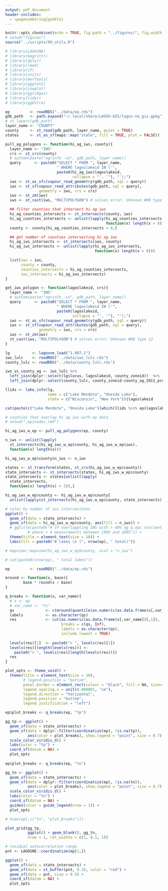 ```yaml
---
output: pdf_document
header-includes: 
  - \pagenumbering{gobble}
---
```


```r
knitr::opts_chunk$set(echo = TRUE, fig.path = "../figures/", fig.width = 5, fig.height = 5)
# setwd("figures")
source("../scripts/99_utils.R")
```

```r
# library(LAGOSNE)
# library(magrittr)
# library(dplyr)
# library(lme4)
# library(sf)
# library(units)
# library(merTools)
# library(ggplot2)
# library(cowplot)
# library(ggridges)
# library(tidyr)
# library(ggExtra)

ep         <- readRDS("../data/ep.rds")
gdb_path   <- path.expand("~/.local/share/LAGOS-GIS/lagos-ne_gis.gpkg")
# st_layers(gdb_path)
layer_name <- "COUNTY"
county     <- st_read(gdb_path, layer_name, quiet = TRUE)
states     <- st_as_sf(maps::map("state", fill = TRUE, plot = FALSE))

pull_ag_polygons <- function(hi_ag_iws, county){
  layer_name <- "IWS"
  crs <- st_crs(county)
  # system(paste("ogrinfo -so", gdb_path, layer_name))
  query      <- paste0("SELECT * FROM ", layer_name,
                       " WHERE lagoslakeid IN ('",
                       paste0(hi_ag_iws$lagoslakeid,
                              collapse = "', '"), "');")
  iws <- st_as_sfc(vapour_read_geometry(gdb_path, sql = query))
  iws <- st_sf(vapour_read_attributes(gdb_path, sql = query),
               geometry = iws, crs = crs)
  iws <- st_zm(iws)
  iws <- st_cast(iws, "MULTIPOLYGON") # solves error: Unknown WKB type 12

  ## filter counties that intersect hi ag iws
  hi_ag_counties_intersects <- st_intersects(county, iws)
  hi_ag_counties_intersects <- unlist(lapply(hi_ag_counties_intersects,
                                             function(x) length(x > 0)))
  county <- county[hi_ag_counties_intersects > 0,]

  ## get number of counties intersecting hi ag iws
  hi_ag_iws_intersects <- st_intersects(iws, county)
  hi_ag_iws_intersects <- unlist(lapply(hi_ag_iws_intersects,
                                        function(x) length(x > 0)))

  list(iws = iws,
       county = county,
       counties_intersects = hi_ag_counties_intersects,
       iws_intersects = hi_ag_iws_intersects)
}

get_iws_polygon <- function(lagoslakeid, crs){
  layer_name <- "IWS"
  # system(paste("ogrinfo -so", gdb_path, layer_name))
  query      <- paste0("SELECT * FROM ", layer_name,
                       " WHERE lagoslakeid IN ('",
                       paste0(lagoslakeid,
                              collapse = "', '"), "');")
  iws <- st_as_sfc(vapour_read_geometry(gdb_path, sql = query))
  iws <- st_sf(vapour_read_attributes(gdb_path, sql = query),
               geometry = iws, crs = crs)
  iws <- st_zm(iws)
  st_cast(iws, "MULTIPOLYGON") # solves error: Unknown WKB type 12
}

lg          <- lagosne_load("1.087.1")
iws_lulc    <- readRDS("../data/iws_lulc.rds")
county_lulc <- readRDS("../data/county_lulc.rds")

iws_vs_county_ag <- iws_lulc %>%
  left_join(dplyr::select(lg$locus, lagoslakeid, county_zoneid))  %>%
  left_join(dplyr::select(county_lulc, county_zoneid:county_ag_2011_pcent))

```

```r
llids <- lake_info(lg, 
                   name = c("Lake Mendota", "Oneida Lake"), 
                   state = c("Wisconsin", "New York"))$lagoslakeid

cat(paste(c("Lake Mendota", "Oneida Lake")[which(llids %in% ep$lagoslakeid)], "is included in the hi ag sites."))
```

<!-- * Find counties that intersect large numbers of hi ag iws with tp + tn data -->

```r
# counties that overlap hi ag iws with ep data
# setwd("_episodes_rmd")

hi_ag_iws_w_ep <- pull_ag_polygons(ep, county)

n_iws <- unlist(lapply(
  st_intersects(hi_ag_iws_w_ep$county, hi_ag_iws_w_ep$iws),
  function(x) length(x)))

hi_ag_iws_w_ep$county$n_iws <- n_iws

states <- st_transform(states, st_crs(hi_ag_iws_w_ep$county))
state_intersects <- st_intersects(states, hi_ag_iws_w_ep$county)
state_intersects <- states[unlist(lapply(
  state_intersects,
  function(x) length(x) > 3)),]

hi_ag_iws_w_ep$county <- hi_ag_iws_w_ep$county[
  unlist(lapply(st_intersects(hi_ag_iws_w_ep$county, state_intersects), function(x) length(x) > 0)),]

# color by number of iws intersections
ggplot() +
  geom_sf(data = state_intersects) +
  geom_sf(data = hi_ag_iws_w_ep$county, aes(fill = n_iws)) +
  # ggtitle(paste0("# of overlappling IWS with > 40% ag & epi nutrient data \n
          # where > 4 measurements between 1995 and 2005")) +
  theme(title = element_text(size = 10)) +
  labs(fill = paste0("# lakes \n (", nrow(ep), " total)"))

# mapview::mapview(hi_ag_iws_w_ep$county, zcol = "n_iws")

# cat(paste0(nrow(ep), " total lakes"))
```

\pagebreak

```r
ep         <- readRDS("../data/ep.rds")

mround <- function(x, base){
        base * round(x / base)
} 

q_breaks <- function(x, var_name){
  # x <- ep
  # var_name <- "tn"
  qs              <- c(mround(quantile(as.numeric(as.data.frame(x[,var_name])[,1]), na.rm = TRUE), 5))
  labels          <- as.character(qs)
  res             <- cut(as.numeric(as.data.frame(x[,var_name])[,1]), 
                         breaks = c(qs, Inf), 
                         labels = as.character(qs), 
                         include.lowest = TRUE)
  
  levels(res)[1]  <- paste0("> ", levels(res)[1])
  levels(res)[length(levels(res))] <- 
    paste0("> ", levels(res)[length(levels(res))])
  res
}

plot_opts <- theme_void() + 
  theme(title = element_text(size = 10), 
        # legend.position = "bottom", 
        panel.border = element_rect(colour = "black", fill = NA, size=1), 
        legend.spacing.x = unit(0.000001, "cm"), 
        legend.direction = "horizontal", 
        legend.position = "bottom", 
        legend.justification = "left")

ep$plot_breaks <- q_breaks(ep, "tp")

gg_tp <- ggplot() +
  geom_sf(data = state_intersects) +
  geom_sf(data = dplyr::filter(coordinatize(ep), !is.na(tp)), 
          aes(color = plot_breaks), show.legend = "point", size = 0.7) +
  scale_color_viridis_d() +
  labs(color = "tp") +
  coord_sf(datum = NA) +
  plot_opts
  
ep$plot_breaks <- q_breaks(ep, "tn")

gg_tn <- ggplot() +
  geom_sf(data = state_intersects) +
  geom_sf(data = dplyr::filter(coordinatize(ep), !is.na(tn)), 
          aes(color = plot_breaks), show.legend = "point", size = 0.7) +
  scale_color_viridis_d() +
  labs(color = "tn") +
  coord_sf(datum = NA) +
  guides(color = guide_legend(nrow = 1)) +
  plot_opts

# View(ep[,c("tn", "plot_breaks")])

plot_grid(gg_tp, 
          ggplot() + geom_blank(), gg_tn,
          nrow = 1, rel_widths = c(1, 0.1, 1))
```

\pagebreak
```r
# residual autocorrelation range
pnt <- LAGOSNE::coordinatize(ep[1,])

ggplot() + 
  geom_sf(data = state_intersects) +
  geom_sf(data = st_buffer(pnt, 0.3), color = "red") +
  geom_sf(data = pnt, size = 0.5) +
  coord_sf(datum = NA) +
  plot_opts
```